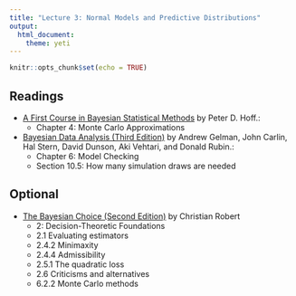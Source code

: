 ```yaml
---
title: "Lecture 3: Normal Models and Predictive Distributions"
output: 
  html_document:
    theme: yeti
---
```


```r
knitr::opts_chunk$set(echo = TRUE)
```


## Readings

- [A First Course in Bayesian Statistical Methods](https://find.library.duke.edu/catalog/DUKE004968562) by Peter D. Hoff.:
    + Chapter 4: Monte Carlo Approximations


- [Bayesian Data Analysis (Third Edition)](https://find.library.duke.edu/catalog/DUKE006588051?utm_campaign=bento&utm_content=bento_result_link&utm_source=library.duke.edu&utm_medium=referral) by Andrew Gelman, John Carlin, Hal Stern, David Dunson, Aki Vehtari, and Donald Rubin.:
    + Chapter 6:  Model Checking
    + Section 10.5: How many simulation draws are needed
    
## Optional    
- [The Bayesian Choice (Second Edition)](https://link-springer-com.proxy.lib.duke.edu/content/pdf/10.1007%2F0-387-71599-1.pdf)    by Christian Robert
  + 2: Decision-Theoretic Foundations
  + 2.1 Evaluating estimators
  + 2.4.2 Minimaxity
  + 2.4.4 Admissibility
  + 2.5.1 The quadratic loss
  + 2.6 Criticisms and alternatives
  + 6.2.2 Monte Carlo methods
    